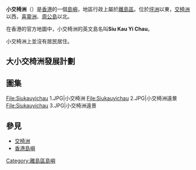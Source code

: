 {{unreferenced|time=2009-1-12}}
{{Infobox Islands
|name = 小交椅洲
|image name = HK SiuKauYiChau.JPG
|image caption = 從[[坪洲|坪洲]][[手指山|手指山]]遠望小交椅洲
|location = [[香港|香港]]西部
|population = 0
|area = {{Convert|0.046|sqkm|sqmi|0|link=on}}
|highest mount =
|elevation =
|Country heading = 地域
|country = 香港
|country admin divisions title = 分區
|country admin divisions = [[離島區|離島區]]
}}
'''小交椅洲'''（{{lang-en|'''Siu Kau Yi Chau'''}}）是[[香港|香港]]的一個[[島嶼|島嶼]]，地區行政上屬於[[離島區|離島區]]。位於[[坪洲|坪洲]]以東，[[交椅洲|交椅洲]]以西，[[喜靈洲|喜靈洲]]、[[周公島|周公島]]以北。

在香港的官方地圖中，小交椅洲的英文島名叫'''Siu Kau Yi Chau'''。

小交椅洲上並沒有居民居住。

==大小交椅洲發展計劃==
{{see|交椅洲#大小交椅洲發展計劃}}

==圖集==
<gallery widths="150">
File:Siukauyichau 1.JPG|小交椅洲
File:Siukauyichau 2.JPG|小交椅洲遠㬌
File:Siukauyichau 3.JPG|小交椅洲遠景
</gallery>

==參見==
*[[交椅洲|交椅洲]]
*[[香港島嶼|香港島嶼]]

{{commonscat|Siu Kau Yi Chau}}
{{香港島嶼}}
[[Category:離島區島嶼|Category:離島區島嶼]]